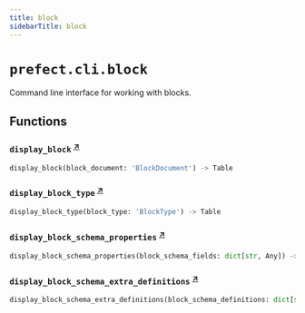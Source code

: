 ```yaml
---
title: block
sidebarTitle: block
---
```


# `prefect.cli.block`



Command line interface for working with blocks.


## Functions

### `display_block` <sup><a href="https://github.com/prefecthq/prefect/blob/main/src/prefect/cli/block.py#L45" target="_blank">↗</a></sup>

```python
display_block(block_document: 'BlockDocument') -> Table
```

### `display_block_type` <sup><a href="https://github.com/prefecthq/prefect/blob/main/src/prefect/cli/block.py#L63" target="_blank">↗</a></sup>

```python
display_block_type(block_type: 'BlockType') -> Table
```

### `display_block_schema_properties` <sup><a href="https://github.com/prefecthq/prefect/blob/main/src/prefect/cli/block.py#L85" target="_blank">↗</a></sup>

```python
display_block_schema_properties(block_schema_fields: dict[str, Any]) -> Table
```

### `display_block_schema_extra_definitions` <sup><a href="https://github.com/prefecthq/prefect/blob/main/src/prefect/cli/block.py#L110" target="_blank">↗</a></sup>

```python
display_block_schema_extra_definitions(block_schema_definitions: dict[str, Any]) -> Table
```
